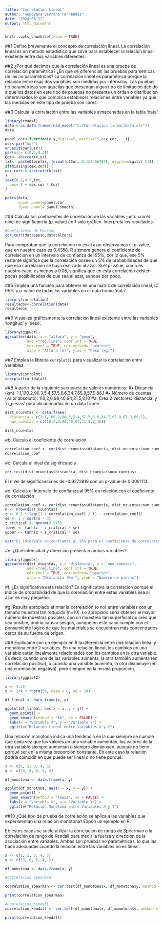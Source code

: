 ```yaml
---
title: "Correlación Lineal"
author: "Genoveva Serrano Fernández"
date: "2024-03-11"
output: html_document
---
```


```r
knitr::opts_chunk$set(echo = TRUE)
```

##1 Define brevemente el concepto de correlación lineal.
La correlación lineal es un método estadístico que sirve para establecer la relación lineal existente entre dos variables diferentes. 

##2 ¿Por qué decimos que la correlación lineal es una prueba de correlación paramétrica? ¿En qué se diferencian las pruebas paramétricas de las no paramétricas?
La correlación lineal es paramétrica porque la relación entre esas dos variables son medidas por intervalos. Las pruebas no paramétricas son aquellas que presentan algun tipo de limitación debido a que los datos en este tipo de pruebas no presenta un orden o distribucion determinados lo que complica establecer relaciones entre variables ya que las medidas en este tipo de prueba son libres.

##3 Calcula la correlación entre las variables almacenadas en la tabla ‘data’.
```r

library(readxl)
data <-as.data.frame(read_excel("C:/Correlacion lineal/data.xls"))
data


```
```r
panel.cor<-function(x,y,digits=2, prefix="",cex.cor,...){
usr<-par("usr")
on.exit(par(usr))
par(usr= c(0,1,0,1))
Cor<- abs(cor(x,y))
txt<- paste0(prefix, format(c(Cor, 0.123456789), digits=digits) [1])
if(missing(cex.cor)) {
cex.cor<-0.4/strwidth(txt)
}
text(0.5,0.5,txt,
  cex= 1 + cex.cor * Cor)
}

pairs(data,
      upper.panel=panel.cor,
      lower.panel= panel.smooth)

```
##4 Calcula los coeficientes de correlación de las variables junto con el nivel de significancia (p-value) en 1 solo gráfico. Interpreta los resultados.
```r
#Coeficiente de Pearson
cor.test(data$peso,data$altura)
```
Para comprobar que la correlacion no es al azar observamos el p-value, que en nuestro caso es 0.4358. R siempre genera el coeficiente de correlacion en un intervalo de confianza del 95%, por lo que, ese 5% restante significa que la correlación posee un 5% de probabilidades de que que esa correlación se haya realizado al azar. Si el p-value, como es nuestro caso, es menos a 0.05, significa que en esta correlación existen pocas posibilidades de que sea al azar, aunque por poco. 

##5 Emplea una función para obtener en una matriz de correlación lineal, IC 95% y p-value de todas las variables en el data frame ‘data’.
```r
library(correlation)
resultados<-correlation(data)
resultados
```

##6 Visualiza gráficamente la correlación lineal existente entre las variables ‘longitud’ y ‘peso’.
```r
library(ggpubr)
ggscatter(data, x = "altura", y = "peso",
          add ="reg.line", conf.int = TRUE,
          cor.coef = TRUE, cor.method= "pearson",
          xlab = "Altura (m)", ylab = "Peso (kg)")

```

##7 Emplea la librería `corrplot()` para visualizar la correlación entre variables.
```r

library(corrplot)
corrplot(cor(data))
```

##8 A partir de la siguiente secuencia de valores numéricos:
#• Distancia (km): 1.1,100.2,90.3,5.4,57.5,6.6,34.7,65.8,57.9,86.1
#• Número de cuentas (valor absoluto): 110,2,6,98,40,94,31,5,8,10
#a. Crea 2 vectores: 'distancia' y 'n_piezas' para almacenarlos en un data frame
```r
dist_ncuentas <- data.frame(
  distancia = c(1.1,100.2,90.3,5.4,57.5,6.6,34.7,65.8,57.9,86.1),
  num_cuentas = c(110,2,3,98,40,94,31,5,8,10))

dist_ncuentas

```
#b. Calcula el coeficiente de correlación
```r
correlation_coef <- cor(dist_ncuentas$distancia, dist_ncuentas$num_cuentas)
correlation_coef

```
#c. Calcula el nivel de significancia
```r
cor.test(dist_ncuentas$distancia, dist_ncuentas$num_cuentas)

```
El nivel de significancia es de -0.9273919 con un p-value de 0.0001113.

#d. Calcula el Intervalo de confianza al 95% en relación con el coeficiente de correlación
```r
correlation_coef <- cor(dist_ncuentas$distancia, dist_ncuentas$num_cuentas)
n <- nrow(dist_ncuentas)
z <- 0.5 * log((1 + correlation_coef) / (1 - correlation_coef))
se <- 1 / sqrt(n - 3)
z_critical <- qnorm(0.975)
lower <- tanh(z - z_critical * se)
upper <- tanh(z + z_critical * se)

cat("El intervalo de confianza al 95% para el coeficiente de correlación es: [", lower, ", ", upper, "]\n")
```
#e. ¿Qué intensidad y dirección presentan ambas variables?
```r

library(ggpubr)
ggscatter(dist_ncuentas, x = "distancia", y = "num_cuentas",
          add ="reg.line", conf.int = TRUE,
          cor.coef = TRUE, cor.method= "pearson",
          xlab = "Distancia (Km)", ylab = "Número de piezas")
```

#f. ¿Es significativa esta relación?
Es significativa la correlacion porque el índice de probabilidad de que la correlación entre estas variables sea al azar es muy pequeño.

#g. Resulta apropiado afirmar la correlación (o no) entre variables con un tamaño muestral tan reducido (n=10).
Lo apropiado sería obtener el mayor número de muestras posibles, con un muestreo tan superficial no creo que sea posible, podría causar sesgos, aunque en este caso cumple con el pensamiento lógico de que los materiales se encuentran más concentrados cerca de su fuente de orígen.

##9 Explícame con un ejemplo en R la diferencia entre una relación lineal y monótona entre 2 variables.
En una relación lineal, los cambios en una variable están linealmente relacionados con los cambios en la otra variable. Es decir, cuando una de las variables aumenta, la otra también aumenta (en correlación positiva), o cuando una variable aumenta, la otra disminuye (en una correlación negativa), pero siempre en la misma proporción. 

```r
library(ggplot2)

x <- 1:50
y <- 2*x + rnorm(50, mean = 0, sd = 10)

df_lineal <- data.frame(x, y)

ggplot(df_lineal, aes(x = x, y = y)) +
  geom_point() + 
  geom_smooth(method = "lm", se = FALSE) +
  labs(x = "Variable X", y = "Variable Y") +
  ggtitle("Relación Lineal entre Variables X y Y")
```
Una relación monótona indica una tendencia en la que siempre se cumple que cada vez que los valores de una variable aumentan, los valores de la otra variable siempre aumentan o siempre disminuyen, aunque no tiene porqué ser en la misma proporción constante. En este caso la relación podría coincidir en que puede ser lineal o no tiene porqué.

```r
x <- c(1, 2, 3, 4, 5)
y <- c(10, 8, 6, 4, 2)

df_monotona <- data.frame(x, y)

ggplot(df_monotona, aes(x = x, y = y)) +
  geom_point() +
  geom_smooth(method = "loess", se = FALSE) +
  labs(x = "Variable X", y = "Variable Y") +
  ggtitle("Relación Monótona entre Variables X y Y")

```
##10 ¿Qué tipo de prueba de correlación se aplica a las variables que experimentan una relación monótona? Expón un ejemplo en R.

Eb estos casos se suele utilizar la correlación de rango de Spearman o la correlación de rango de Kendall para medir la fuerza y dirección de la asociación entre variables. Ambas son pruebas no paramétricas, lo que las hace adecuadas cuando la relación entre las variables no es lineal.

```r
x <- c(1, 2, 3, 4, 5)
y <- c(10, 8, 6, 4, 2)

df_monotona <- data.frame(x, y)

#Correlacion Spearman

correlation_spearman <- cor.test(df_monotona$x, df_monotona$y, method = "spearman")

print(correlation_spearman)

#Correlacion Kendall
correlation_kendall <- cor.test(df_monotona$x, df_monotona$y, method = "kendall")

print(correlation_kendall)

```






